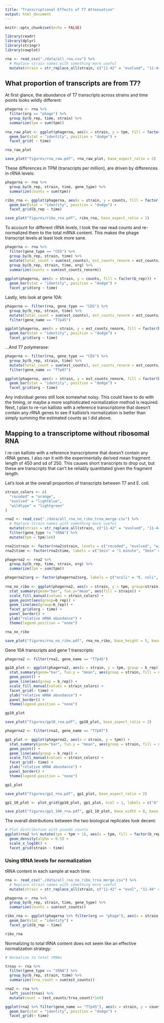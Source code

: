 ```yaml
---
title: "Transcriptional Effects of T7 Attenuation"
output: html_document
---
```


```r
knitr::opts_chunk$set(echo = FALSE)

library(readr)
library(dplyr)
library(stringr)
library(cowplot)

rna <- read_csv("./data/all_rna.csv") %>%
  # Replace strain names with something more useful
  mutate(strain = str_replace_all(strain, c("11-42" = "evolved", "11-44" = "recoded", "11-46" = "wildtype")))

```

## What proportion of transcripts are from T7?

At first glance, the abundance of T7 transcripts across strains and time points looks wildly different:

```r

phagerna <- rna %>% 
  filter(org == "phage") %>%
  group_by(b_rep, time, strain) %>%
  summarize(tpm = sum(tpm))
  
rna_raw_plot <- ggplot(phagerna, aes(x = strain, y = tpm, fill = factor(b_rep))) + 
  geom_bar(stat = "identity", position = "dodge") + 
  facet_grid( ~ time)

rna_raw_plot

save_plot("figures/rna_raw.pdf", rna_raw_plot, base_aspect_ratio = 2)

```

These differences in TPM (transcripts per million), are driven by differences in rRNA levels:

```r

phagerna <- rna %>%
  group_by(b_rep, strain, time, gene_type) %>%
  summarize(counts = sum(tpm))

ribo_rna <- ggplot(phagerna, aes(x = strain, y = counts, fill = factor(gene_type))) + 
  geom_bar(stat = "identity", position = "dodge") + 
  facet_grid(b_rep ~ time)

save_plot("figures/ribo_rna.pdf", ribo_rna, base_aspect_ratio = 2)

```

To account for different rRNA levels, I took the raw read counts and re-normalized them to the total mRNA content. This makes the phage transcript levels at least look more sane.

```r
phagerna <- rna %>% 
  filter(gene_type == "CDS") %>%
  group_by(b_rep, strain, time) %>%
  mutate(total_count = sum(est_counts), est_counts_renorm = est_counts/total_count) %>% 
  group_by(b_rep, strain, time, org) %>%
  summarize(counts = sum(est_counts_renorm))
  
ggplot(phagerna, aes(x = strain, y = counts, fill = factor(b_rep))) + 
  geom_bar(stat = "identity", position = "dodge") + 
  facet_grid(org ~ time)
```

Lastly, lets look at gene 10A:

```r

phagerna <- filter(rna, gene_type == "CDS") %>%
  group_by(b_rep, strain, time) %>%
  mutate(total_count = sum(est_counts), est_counts_renorm = est_counts/total_count) %>%
  filter(gene_name == "T7p45")

ggplot(phagerna, aes(x = strain, y = est_counts_renorm, fill = factor(b_rep))) + 
  geom_bar(stat = "identity", position = "dodge") + 
  facet_grid(org ~ time)

```

...And T7 polymerase:

```r

phagerna <- filter(rna, gene_type == "CDS") %>%
  group_by(b_rep, strain, time) %>%
  mutate(total_count = sum(est_counts), est_counts_renorm = est_counts/total_count) %>%
  filter(gene_name == "T7p07")

ggplot(phagerna, aes(x = strain, y = est_counts_renorm, fill = factor(b_rep))) + 
  geom_bar(stat = "identity", position = "dodge") + 
  facet_grid(org ~ time)

```

Any individual genes still look somewhat noisy. This could have to do with the timing, or maybe a more sophisticated normalization method is required. Next, I plan to re-run kallisto with a reference transcriptome that doesn't contain any rRNA genes to see if kallisto's normalization is better than simply summing the estimated counts as I did above.

## Mapping to a transcriptome without ribosomal RNA

I re-ran kallisto with a reference transcriptome that doesn't contain any rRNA genes. I also ran it with the experimentally derived mean fragment length of 450 and sd of 250. This causes short transcripts to drop out, but these are transcripts that can't be reliably quantitated given the fragment length.

Let's look at the overall proportion of transcripts between T7 and E. coli.

```r

strain_colors <- c(
  "recoded" = "orange",
  "evolved" = "lightblue",
  "wildtype" = "lightgreen"
)

rna2 <- read_csv("./data/all_rna_no_ribo_trna_merge.csv") %>%
  # Replace strain names with something more useful
  mutate(strain = str_replace_all(strain, c("11-42" = "evolved", "11-44" = "recoded", "11-46" = "wildtype"))) %>%
  filter(gene_type != "tRNA") %>%
  mutate(tpm = tpm/1e6)

rna2$strain <- factor(rna2$strain, levels = c("recoded", "evolved", "wildtype"))
rna2$time <- factor(rna2$time, labels = c("1min" = "1 minute", "5min" = "5 minutes", "9min" = "9 minutes"))

phagerna2 <- rna2 %>% 
  group_by(b_rep, time, strain, org) %>%
  summarize(tpm = sum(tpm))

phagerna2$org <- factor(phagerna2$org, labels = c("ecoli" = "E. coli", "phage" = "T7"))
  
rna_no_ribo <- ggplot(phagerna2, aes(x = strain, y = tpm, group=strain)) + 
  stat_summary(geom="bar", fun.y="mean", aes(fill = strain)) +
  scale_fill_manual(values = strain_colors) +
  geom_point(aes(group=b_rep)) +
  geom_line(aes(group=b_rep)) +
  facet_grid(org ~ time) +
  panel_border() +
  ylab("relative mRNA abundance") +
  theme(legend.position = "none")

rna_no_ribo

save_plot("figures/rna_no_ribo.pdf", rna_no_ribo, base_height = 5, base_width = 8)
```

Gene 10A transcripts and gene 1 transcripts:

```r
phagerna2 <- filter(rna2, gene_name == "T7p45")

gp10_plot <- ggplot(phagerna2, aes(x = strain, y = tpm, group = b_rep)) + 
  stat_summary(geom="bar", fun.y = "mean", aes(group = strain, fill = strain)) +
  geom_point() +
  geom_line(aes(group = b_rep)) + 
  scale_fill_manual(values = strain_colors) +
  facet_grid(~ time) +
  ylab("relative mRNA abundance") +
  panel_border() +
  theme(legend.position = "none")

gp10_plot

save_plot("figures/gp10_rna.pdf", gp10_plot, base_aspect_ratio = 2)

phagerna2 <- filter(rna2, gene_name == "T7p07")

gp1_plot <- ggplot(phagerna2, aes(x = strain, y = tpm)) + 
  stat_summary(geom="bar", fun.y = "mean", aes(group = strain, fill = strain)) +
  geom_point() +
  geom_line(aes(group = b_rep)) + 
  scale_fill_manual(values = strain_colors) +
  facet_grid(~ time) +
  ylab("relative mRNA abundance") +
  panel_border() +
  theme(legend.position = "none")

gp1_plot

save_plot("figures/gp1_rna.pdf", gp1_plot, base_aspect_ratio = 2)

gp1_10_plot <- plot_grid(gp10_plot, gp1_plot, ncol = 1, labels = c("A", "B"), align = "v")

save_plot("figures/gp1_10A_rna.pdf", gp1_10_plot, base_width = 8, base_height = 6)

```

The overall distributions between the two biological replicates look decent:

```r

# Plot distribution with psuedo counts
ggplot(rna2 %>% mutate(tpm = tpm + 1), aes(x = tpm, fill = factor(b_rep))) + 
  geom_density(alpha = 0.5) + 
  scale_x_log10() + 
  facet_grid(strain ~ time)

```

### Using tRNA levels for normalization

tRNA content in each sample at each time:

```r
rna <- read_csv("./data/all_rna_no_ribo_trna_merge.csv") %>%
  # Replace strain names with something more useful
  mutate(strain = str_replace_all(strain, c("11-42" = "evol", "11-44" = "atten", "11-46" = "wt")))

phagerna <- rna %>%
  group_by(b_rep, strain, time, gene_type) %>%
  summarize(counts = sum(est_counts))

ribo_rna <- ggplot(phagerna %>% filter(org == "phage"), aes(x = strain, y = counts)) + 
  geom_bar(stat = "identity") + 
  facet_grid(b_rep ~ time)

ribo_rna
```

Normalizing to total tRNA content does not seem like an effective normalization strategy:

```r
# Normalize to total tRNAs

trnas <- rna %>%
  filter(gene_type == "tRNA") %>%
  group_by(b_rep, strain, time) %>%
  summarize(trna_count = sum(est_counts))

rna2 <- rna %>%
  left_join(trnas) %>%
  mutate(count = (est_counts/trna_count)*1e6)

ggplot(rna2 %>% filter(gene_name == "T7p45"), aes(x = strain, y = count, fill = factor(b_rep))) + 
  geom_bar(stat = "identity", position = "dodge") + 
  facet_grid(~ time)

```

